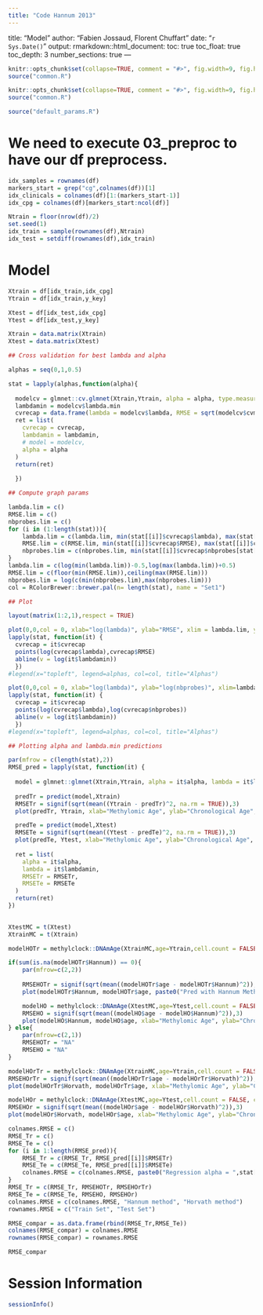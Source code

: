 ---
title: "Code Hannum 2013"
---
title: "Model"
author: "Fabien Jossaud, Florent Chuffart"
date: "`r Sys.Date()`"
output: 
  rmarkdown::html_document:
    toc: true
    toc_float: true
    toc_depth: 3
    number_sections: true
---


```{r}
knitr::opts_chunk$set(collapse=TRUE, comment = "#>", fig.width=9, fig.height=6, eval=TRUE, echo=FALSE, results="hide")
source("common.R")
```



```{r include=FALSE}
knitr::opts_chunk$set(collapse=TRUE, comment = "#>", fig.width=9, fig.height=6, eval=TRUE, echo=TRUE, results="verbatim")
source("common.R")
```

```{r params}
source("default_params.R")
```

# We need to execute 03_preproc to have our df preprocess. 

```{r building_indexes}
idx_samples = rownames(df)
markers_start = grep("cg",colnames(df))[1]
idx_clinicals = colnames(df)[1:(markers_start-1)]
idx_cpg = colnames(df)[markers_start:ncol(df)]
```

```{r train/test}
Ntrain = floor(nrow(df)/2)
set.seed(1)
idx_train = sample(rownames(df),Ntrain)
idx_test = setdiff(rownames(df),idx_train)
```

# Model 

```{r prepare model}

Xtrain = df[idx_train,idx_cpg]
Ytrain = df[idx_train,y_key]

Xtest = df[idx_test,idx_cpg]
Ytest = df[idx_test,y_key]

``` 

```{r glmnet model}

Xtrain = data.matrix(Xtrain)
Xtest = data.matrix(Xtest)

## Cross validation for best lambda and alpha

alphas = seq(0,1,0.5)

stat = lapply(alphas,function(alpha){ 
  
  modelcv = glmnet::cv.glmnet(Xtrain,Ytrain, alpha = alpha, type.measure = "mse")
  lambdamin = modelcv$lambda.min
  cvrecap = data.frame(lambda = modelcv$lambda, RMSE = sqrt(modelcv$cvm), nbprobes = modelcv$nzero)
  ret = list(
    cvrecap = cvrecap, 
    lambdamin = lambdamin,
    # model = modelcv,
    alpha = alpha
  )
  return(ret)
  
  })

## Compute graph params 

lambda.lim = c()
RMSE.lim = c()
nbprobes.lim = c()
for (i in (1:length(stat))){
	lambda.lim = c(lambda.lim, min(stat[[i]]$cvrecap$lambda), max(stat[[i]]$cvrecap$lambda))
	RMSE.lim = c(RMSE.lim, min(stat[[i]]$cvrecap$RMSE), max(stat[[i]]$cvrecap$RMSE))
	nbprobes.lim = c(nbprobes.lim, min(stat[[i]]$cvrecap$nbprobes[stat[[i]]$cvrecap$nbprobes > 0]), max(stat[[i]]$cvrecap$nbprobes))
}
lambda.lim = c(log(min(lambda.lim))-0.5,log(max(lambda.lim))+0.5)
RMSE.lim = c(floor(min(RMSE.lim)),ceiling(max(RMSE.lim)))
nbprobes.lim = log(c(min(nbprobes.lim),max(nbprobes.lim)))
col = RColorBrewer::brewer.pal(n= length(stat), name = "Set1")

## Plot

layout(matrix(1:2,1),respect = TRUE)

plot(0,0,col = 0, xlab="log(lambda)", ylab="RMSE", xlim = lambda.lim, ylim = RMSE.lim, main = "RMSE depending on alphas and lambdas")
lapply(stat, function(it) { 
  cvrecap = it$cvrecap
  points(log(cvrecap$lambda),cvrecap$RMSE)
  abline(v = log(it$lambdamin))
  })
#legend(x="topleft", legend=alphas, col=col, title="Alphas")

plot(0,0,col = 0, xlab="log(lambda)", ylab="log(nbprobes)", xlim=lambda.lim, ylim=nbprobes.lim, main="nbprobes depending on alphas and lambdas" )
lapply(stat, function(it) { 
  cvrecap = it$cvrecap
  points(log(cvrecap$lambda),log(cvrecap$nbprobes))
  abline(v = log(it$lambdamin))
  })
#legend(x="topleft", legend=alphas, col=col, title="Alphas")

## Plotting alpha and lambda.min predictions 

par(mfrow = c(length(stat),2))
RMSE_pred = lapply(stat, function(it) {
  
  model = glmnet::glmnet(Xtrain,Ytrain, alpha = it$alpha, lambda = it$lambdamin, standardize = TRUE) 
                         
  predTr = predict(model,Xtrain)
  RMSETr = signif(sqrt(mean((Ytrain - predTr)^2, na.rm = TRUE)),3)
  plot(predTr, Ytrain, xlab="Methylomic Age", ylab="Chronological Age", main = paste0("Pred Train set alpha = ",it$alpha,", RMSE = ", RMSETr))

  predTe = predict(model,Xtest)
  RMSETe = signif(sqrt(mean((Ytest - predTe)^2, na.rm = TRUE)),3)
  plot(predTe, Ytest, xlab="Methylomic Age", ylab="Chronological Age", main = paste0("Pred Test set alpha = ",it$alpha,", RMSE = ", RMSETe))  
  
  ret = list(
  	alpha = it$alpha,
  	lambda = it$lambdamin,
  	RMSETr = RMSETr,
  	RMSETe = RMSETe
  )
  return(ret)
})
  
```

```{r methylclock}

XtestMC = t(Xtest)
XtrainMC = t(Xtrain)

modelHOTr = methylclock::DNAmAge(XtrainMC,age=Ytrain,cell.count = FALSE, clocks = "Hannum")

if(sum(is.na(modelHOTr$Hannum)) == 0){
	par(mfrow=c(2,2))
	
	RMSEHOTr = signif(sqrt(mean((modelHOTr$age - modelHOTr$Hannum)^2)),3)
	plot(modelHOTr$Hannum, modelHOTr$age, paste0("Pred with Hannum Method on Train Set, RMSE = ",RMSEHOTr))

	modelHO = methylclock::DNAmAge(XtestMC,age=Ytest,cell.count = FALSE, clocks = "Hannum")
	RMSEHO = signif(sqrt(mean((modelHO$age - modelHO$Hannum)^2)),3)
	plot(modelHO$Hannum, modelHO$age, xlab="Methylomic Age", ylab="Chronological Age", main=paste0("Pred with Hannum Method on Test Set, RMSE = ",RMSEHO))
} else{
	par(mfrow=c(2,1))
	RMSEHOTr = "NA"
	RMSEHO = "NA"
}

modelHOrTr = methylclock::DNAmAge(XtrainMC,age=Ytrain,cell.count = FALSE, clocks = "Horvath")
RMSEHOrTr = signif(sqrt(mean((modelHOrTr$age - modelHOrTr$Horvath)^2)),3)
plot(modelHOrTr$Horvath, modelHOrTr$age, xlab="Methylomic Age", ylab="Chronological Age", main=paste0("Pred with Horvath Method on Train Set, RMSE = ",RMSEHOrTr))

modelHOr = methylclock::DNAmAge(XtestMC,age=Ytest,cell.count = FALSE, clocks = "Horvath")
RMSEHOr = signif(sqrt(mean((modelHOr$age - modelHOr$Horvath)^2)),3)
plot(modelHOr$Horvath, modelHOr$age, xlab="Methylomic Age", ylab="Chronological Age", main=paste0("Pred with Horvath Method on Test Set, RMSE = ",RMSEHOr))

colnames.RMSE = c()
RMSE_Tr = c()
RMSE_Te = c()
for (i in 1:length(RMSE_pred)){ 
	RMSE_Tr = c(RMSE_Tr, RMSE_pred[[i]]$RMSETr)
	RMSE_Te = c(RMSE_Te, RMSE_pred[[i]]$RMSETe)
	colnames.RMSE = c(colnames.RMSE, paste0("Regression alpha = ",stat[[i]]$alpha))
}
RMSE_Tr = c(RMSE_Tr, RMSEHOTr, RMSEHOrTr)
RMSE_Te = c(RMSE_Te, RMSEHO, RMSEHOr)
colnames.RMSE = c(colnames.RMSE, "Hannum method", "Horvath method")
rownames.RMSE = c("Train Set", "Test Set")

RMSE_compar = as.data.frame(rbind(RMSE_Tr,RMSE_Te))
colnames(RMSE_compar) = colnames.RMSE
rownames(RMSE_compar) = rownames.RMSE

RMSE_compar

```





# Session Information

```{r, results="verbatim"}
sessionInfo()
```
